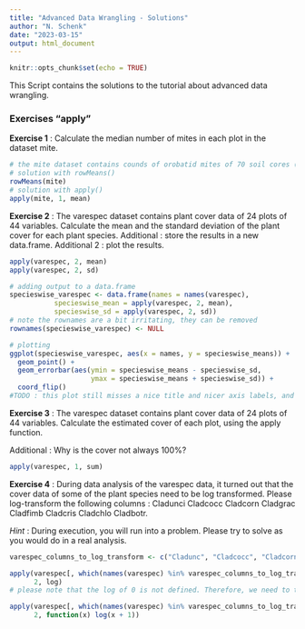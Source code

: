 ```yaml
---
title: "Advanced Data Wrangling - Solutions"
author: "N. Schenk"
date: "2023-03-15"
output: html_document
---
```


```r
knitr::opts_chunk$set(echo = TRUE)
```

This Script contains the solutions to the tutorial about advanced data wrangling.




### Exercises "apply"

**Exercise 1** : Calculate the median number of mites in each plot in the dataset mite.
```r
# the mite dataset contains counds of orobatid mites of 70 soil cores (in rows) of 70 mite species.
# solution with rowMeans()
rowMeans(mite)
# solution with apply()
apply(mite, 1, mean)
```

**Exercise 2** : The varespec dataset contains plant cover data of 24 plots of 44 variables. Calculate the mean and the standard deviation of the plant cover for each plant species. Additional : store the results in a new data.frame. Additional 2 : plot the results.
```r
apply(varespec, 2, mean)
apply(varespec, 2, sd)

# adding output to a data.frame
specieswise_varespec <- data.frame(names = names(varespec),
           specieswise_mean = apply(varespec, 2, mean),
           specieswise_sd = apply(varespec, 2, sd))
# note the rownames are a bit irritating, they can be removed
rownames(specieswise_varespec) <- NULL

# plotting
ggplot(specieswise_varespec, aes(x = names, y = specieswise_means)) +
  geom_point() +
  geom_errorbar(aes(ymin = specieswise_means - specieswise_sd, 
                    ymax = specieswise_means + specieswise_sd)) +
  coord_flip()
#TODO : this plot still misses a nice title and nicer axis labels, and maybe some extras like colors? Would you feel to add this and send to us, so the tutorial gets nicer?
```


**Exercise 3** : The varespec dataset contains plant cover data of 24 plots of 44 variables. Calculate the estimated cover of each plot, using the apply function.

Additional : Why is the cover not always 100%?
```r
apply(varespec, 1, sum)
```


**Exercise 4** : During data analysis of the varespec data, it turned out that the cover data of some of the plant species need to be log transformed. Please log-transform the following columns : Cladunci Cladcocc Cladcorn Cladgrac Cladfimb Cladcris Cladchlo Cladbotr. 

*Hint* : During execution, you will run into a problem. Please try to solve as you would do in a real analysis.
```r
varespec_columns_to_log_transform <- c("Cladunc", "Cladcocc", "Cladcorn", "Cladgrac", "Cladfimb", "Cladcris", "Cladchlo", "Cladbotr")

apply(varespec[, which(names(varespec) %in% varespec_columns_to_log_transform)],
      2, log)
# please note that the log of 0 is not defined. Therefore, we need to take log(x + 1)

apply(varespec[, which(names(varespec) %in% varespec_columns_to_log_transform)],
      2, function(x) log(x + 1))
```


